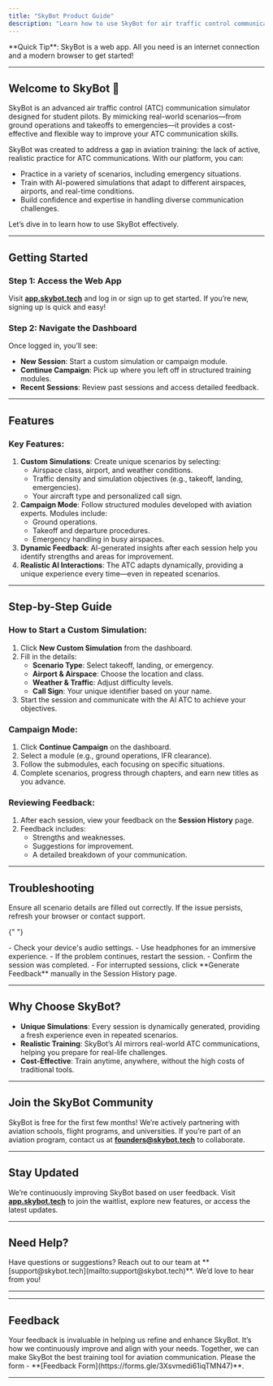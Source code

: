 ```yaml
---
title: "SkyBot Product Guide"
description: "Learn how to use SkyBot for air traffic control communication training."
---
```


<Info>
  **Quick Tip**: SkyBot is a web app. All you need is an internet connection and
  a modern browser to get started!
</Info>

---

## Welcome to SkyBot 🚀

SkyBot is an advanced air traffic control (ATC) communication simulator designed for student pilots. By mimicking real-world scenarios—from ground operations and takeoffs to emergencies—it provides a cost-effective and flexible way to improve your ATC communication skills.

SkyBot was created to address a gap in aviation training: the lack of active, realistic practice for ATC communications. With our platform, you can:

- Practice in a variety of scenarios, including emergency situations.
- Train with AI-powered simulations that adapt to different airspaces, airports, and real-time conditions.
- Build confidence and expertise in handling diverse communication challenges.

Let’s dive in to learn how to use SkyBot effectively.

---

## Getting Started

### Step 1: Access the Web App

Visit **[app.skybot.tech](https://app.skybot.tech)** and log in or sign up to get started. If you’re new, signing up is quick and easy!

### Step 2: Navigate the Dashboard

Once logged in, you’ll see:

- **New Session**: Start a custom simulation or campaign module.
- **Continue Campaign**: Pick up where you left off in structured training modules.
- **Recent Sessions**: Review past sessions and access detailed feedback.

---

## Features

### Key Features:

1. **Custom Simulations**: Create unique scenarios by selecting:
   - Airspace class, airport, and weather conditions.
   - Traffic density and simulation objectives (e.g., takeoff, landing, emergencies).
   - Your aircraft type and personalized call sign.
2. **Campaign Mode**: Follow structured modules developed with aviation experts. Modules include:
   - Ground operations.
   - Takeoff and departure procedures.
   - Emergency handling in busy airspaces.
3. **Dynamic Feedback**: AI-generated insights after each session help you identify strengths and areas for improvement.
4. **Realistic AI Interactions**: The ATC adapts dynamically, providing a unique experience every time—even in repeated scenarios.

---

## Step-by-Step Guide

### How to Start a Custom Simulation:

1. Click **New Custom Simulation** from the dashboard.
2. Fill in the details:
   - **Scenario Type**: Select takeoff, landing, or emergency.
   - **Airport & Airspace**: Choose the location and class.
   - **Weather & Traffic**: Adjust difficulty levels.
   - **Call Sign**: Your unique identifier based on your name.
3. Start the session and communicate with the AI ATC to achieve your objectives.

### Campaign Mode:

1. Click **Continue Campaign** on the dashboard.
2. Select a module (e.g., ground operations, IFR clearance).
3. Follow the submodules, each focusing on specific situations.
4. Complete scenarios, progress through chapters, and earn new titles as you advance.

### Reviewing Feedback:

1. After each session, view your feedback on the **Session History** page.
2. Feedback includes:
   - Strengths and weaknesses.
   - Suggestions for improvement.
   - A detailed breakdown of your communication.

---

## Troubleshooting

<AccordionGroup>
  <Accordion title="Unable to Start a Session">
    Ensure all scenario details are filled out correctly. If the issue persists, refresh your browser or contact support.
  </Accordion>

{" "}

<Accordion title="Audio Issues">
  - Check your device's audio settings. - Use headphones for an immersive
  experience. - If the problem continues, restart the session.
</Accordion>

  <Accordion title="Feedback Not Generating">
    - Confirm the session was completed.  
    - For interrupted sessions, click **Generate Feedback** manually in the Session History page.
  </Accordion>
</AccordionGroup>

---

## Why Choose SkyBot?

- **Unique Simulations**: Every session is dynamically generated, providing a fresh experience even in repeated scenarios.
- **Realistic Training**: SkyBot’s AI mirrors real-world ATC communications, helping you prepare for real-life challenges.
- **Cost-Effective**: Train anytime, anywhere, without the high costs of traditional tools.

---

## Join the SkyBot Community

SkyBot is free for the first few months! We’re actively partnering with aviation schools, flight programs, and universities. If you’re part of an aviation program, contact us at **[founders@skybot.tech](mailto:founders@skybot.tech)** to collaborate.

---

## Stay Updated

We’re continuously improving SkyBot based on user feedback. Visit **[app.skybot.tech](https://app.skybot.tech)** to join the waitlist, explore new features, or access the latest updates.

---

## Need Help?

<Tip>
  Have questions or suggestions? Reach out to our team at
  **[support@skybot.tech](mailto:support@skybot.tech)**. We’d love to hear from
  you!
</Tip>

---

---

## Feedback

<Info>
  Your feedback is invaluable in helping us refine and enhance SkyBot. It’s how
  we continuously improve and align with your needs. Together, we can make
  SkyBot the best training tool for aviation communication. Please the form -
  **[Feedback Form](https://forms.gle/3Xsvmedi61iqTMN47)**.
</Info>

---
